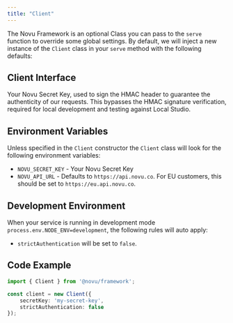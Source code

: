 ```yaml
---
title: "Client"
---
```


The Novu Framework is an optional Class you can pass to the `serve` function to override some global settings.
By default, we will inject a new instance of the `Client` class in your `serve` method with the following defaults:

## Client Interface

<ParamField body="secretKey" type="string" default="process.env.NOVU_SECRET_KEY">
    Your Novu Secret Key, used to sign the HMAC header to guarantee the authenticity of our requests.
</ParamField>

<ParamField body="strictAuthentication" type="boolean" default="process.env.NODE_ENV !== 'development'">
    This bypasses the HMAC signature verification, required for local development and testing against Local Studio.
</ParamField>

## Environment Variables

Unless specified in the `Client` constructor the `Client` class will look for the following environment variables:
- `NOVU_SECRET_KEY` - Your Novu Secret Key
- `NOVU_API_URL` - Defaults to `https://api.novu.co`. For EU customers, this should be set to `https://eu.api.novu.co`.


## Development Environment

When your service is running in development mode `process.env.NODE_ENV=development`, the following rules will auto apply:
- `strictAuthentication` will be set to `false`.

## Code Example

```typescript
import { Client } from '@novu/framework';

const client = new Client({
	secretKey: 'my-secret-key',
	strictAuthentication: false
});
```
